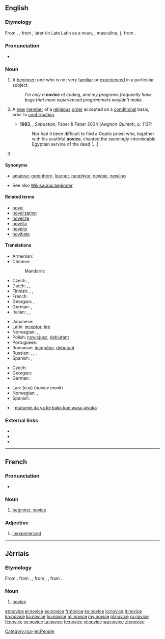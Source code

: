 ==English==

===Etymology===
From {{etyl|xno|en}} {{term|novice|lang=fro}}, {{etyl|frm|en}} {{term|novice|lang=fr}}, from {{etyl|la|en}} {{term|lang=la|novicius|novīcius}}, later {{term|lang=la|novitius||new, newly arrived}} (in Late Latin as a noun, {{term|lang=la|novicius}}, masculine, {{term|lang=la|novicia||feminine, one who has newly entered a monastery or a convent}}), from {{term|lang=la|novus||new}}.

===Pronunciation===
* {{a|UK}} {{IPA|/ˈnɒvɪs/}}

===Noun===
{{en-noun}}

# A [[beginner]]; one who is not very [[familiar]] or [[experienced]] in a particular subject. {{defdate|from 14th c.}}
#: ''I'm only a '''novice''' at coding, and my programs frequently have bugs that more experienced programmers wouldn't make.''
# {{religion}} A [[new]] [[member]] of a [[religious]] [[order]] accepted on a [[conditional]] basis, prior to [[confirmation]]. {{defdate|from 14th c.}}
#* '''1983''', {{w|Lawrence Durrell}}, ''Sebastian'', Faber & Faber 2004 (''Avignon Quintet''), p. 1137:
#*: Nor had it been difficult to find a Coptic priest who, together with his youthful '''novice''', chanted the seemingly interminable Egyptian service of the dead [...].
#                         

====Synonyms====
* {{sense|person new to an activity}} [[amateur]], [[greenhorn]], [[learner]], [[neophyte]], [[newbie]], [[newling]]
* See also [[Wikisaurus:beginner]]

====Related terms====
* [[novel]]
* [[novelization]]
* [[novelize]]
* [[novella]]
* [[novelty]]
* [[novitiate]]

====Translations====
{{trans-top|beginner}}
* Armenian: {{t-|hy|սկսնակ|tr=sksnak}}
* Chinese:
*: Mandarin: {{t-|cmn|新手|tr=xīnshǒu|sc=Hani}}
* Czech: {{t-|cs|nováček|m}}, {{t-|cs|začátečník|m}}
* Dutch: {{t+|nl|beginneling|m}},  {{t-|nl|beginnelinge|f}}, {{t+|nl|beginner|m}}
* Finnish: {{t-|fi|noviisi}}, {{t+|fi|aloittelija}}, {{t-|fi|vasta-alkaja}}
* French: {{t+|fr|débutant|m}}
* Georgian: {{t-|ka|ახალბედა|sc=Geor}}, {{t-|ka|დამწყები|sc=Geor}}
* German: {{t+|de|Neuling|m}}, {{t+|de|Anfänger|m}}
* Italian: {{t-|it|principiante}}, {{t-|it|debuttante}}, {{t+|it|novizio}}
{{trans-mid}}
* Japanese: {{t-|ja|初心者|tr=しょしんしゃ, shoshinsha|sc=Jpan}}
* Latin: [[inceptor]], [[tiro]]
* Norwegian: {{t+|no|nybegynner|m}}, {{t-|no|novise|m}}, {{t-|no|novise|f}}
* Polish: [[nowicjusz]], [[debiutant]]
* Portuguese: {{t+|pt|novato}}
* Romanian: [[începător]], [[debutant]]
* Russian: {{t+|ru|новичок|m|tr=novičók}}, {{t+|ru|начинающий|m|tr=načinájuščij|sc=Cyrl}}, {{t+|ru|дебютант|m|tr=debjutánt|sc=Cyrl}}, {{t+|ru|дебютантка|f|tr=debjutántka|sc=Cyrl}}
* Spanish: {{t+|es|novato}}, {{t+|es|principiante}}
{{trans-bottom}}

{{trans-top|new member of a religious order}}
* Czech: {{t+|cs|novic|m}}
* Georgian: {{t-|ka|ახალბედა|sc=Geor}}
* German: {{t+|de|Novize|m}}
{{trans-mid}}
* Lao: {{Laoo|[[ຈົວ]]}} (cua) (''novice monk'')
* Norwegian: {{t-|no|novise|m}}, {{t-|no|novise|f}}
* Spanish: {{t-|es|novicio|m}}
{{trans-bottom}}

{{checktrans-top}}
* {{ttbc|ha}}: [[mutumin da ya ke bako kan wasu aiyuka]]
{{trans-bottom}}

===External links===
* {{R:Webster 1913}}
* {{R:Century 1911}}
* {{R:OneLook}}

----
==French==

===Pronunciation===
* {{IPA|/nɔ.vis/|lang=fr}}

===Noun===
{{fr-noun|mf}}

# [[beginner]], [[#English|novice]]

===Adjective===
{{fr-adj-mf}}

# [[inexperienced]]

----

==Jèrriais==

===Etymology===
From {{etyl|fro|roa-jer}} {{term|novice|lang=fro}}, from {{etyl|LL.|roa-jer}} {{term|novicius|novīcius|lang=la}}, {{term|novicia|novīcia|one who has newly entered a monastery or a convent|lang=la}}, from {{etyl|la|roa-jer}} {{term|novicius|novīcius|lang=la}}, {{term|novitius|novītius|new, newly arrived|lang=la}}, from {{term|lang=la|novus||new}}.

===Noun===
{{roa-jer-noun|mf}}

# [[#English|novice]]

[[Category:roa-jer:People]]

[[et:novice]]
[[el:novice]]
[[eo:novice]]
[[fr:novice]]
[[ko:novice]]
[[io:novice]]
[[it:novice]]
[[kn:novice]]
[[ka:novice]]
[[hu:novice]]
[[ml:novice]]
[[my:novice]]
[[pl:novice]]
[[ru:novice]]
[[fi:novice]]
[[sv:novice]]
[[ta:novice]]
[[te:novice]]
[[vi:novice]]
[[wa:novice]]
[[zh:novice]]